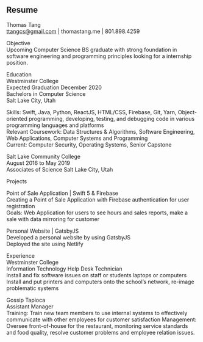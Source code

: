 ## Resume

Thomas Tang   
ttangcs@gmail.com | thomastang.me | 801.898.4259

Objective  
Upcoming Computer Science BS graduate with strong foundation in software engineering
and programming principles looking for a internship position.

Education  
Westminster College   
Expected Graduation December 2020  
Bachelors in Computer Science   
Salt Lake City, Utah

Skills: Swift, Java, Python, ReactJS, HTML/CSS, Firebase, Git, Yarn, Object-oriented programming, developing, testing, and debugging code in various programming languages and platforms   
Relevant Coursework: Data Structures & Algorithms, Software Engineering, Web
Applications, Computer Systems and Programming   
Current: Computer Security, Operating Systems, Senior Capstone  

Salt Lake Community College    
August 2016 to May 2019   
Associates of Science Salt Lake City, Utah

Projects

Point of Sale Application | Swift 5 & Firebase   
Creating a Point of Sale Application with Firebase authentication for user registration  
Goals: Web Application for users to see hours and sales reports, make a sale with data mirroring for customer  

Personal Website | GatsbyJS   
Developed a personal website by using GatsbyJS  
Deployed the site using Netlify

Experience   
Westminster College   
Information Technology Help Desk Technician   
Install and fix software issues on staff or students laptops or computers
Install and put printers and computers onto the school’s network, re-image
problematic systems  

Gossip Tapioca   
Assistant Manager  
Training: Train new team members to use internal systems to effectively
communicate with other employees for customer satisfaction
Management: Oversee front-of-house for the restaurant, monitoring service
standards and food quality, resolve customer problems and employee relation
issues.